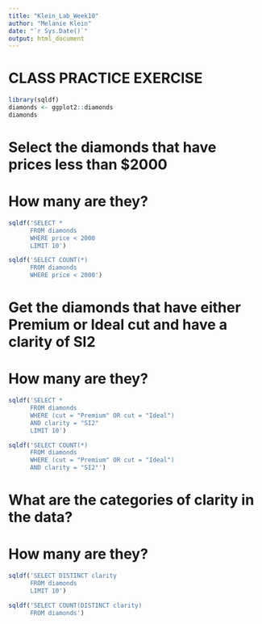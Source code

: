 ```yaml
---
title: "Klein_Lab_Week10"
author: "Melanie Klein"
date: "`r Sys.Date()`"
output: html_document
---
```

# CLASS PRACTICE EXERCISE

```r
library(sqldf)
diamonds <- ggplot2::diamonds
diamonds
```

# Select the diamonds that have prices less than $2000
# How many are they?
```r
sqldf('SELECT *
      FROM diamonds
      WHERE price < 2000
      LIMIT 10')
```

```r
sqldf('SELECT COUNT(*)
      FROM diamonds
      WHERE price < 2000')
```

# Get the diamonds that have either Premium or Ideal cut and have a clarity of SI2
# How many are they?
```r
sqldf('SELECT *
      FROM diamonds
      WHERE (cut = "Premium" OR cut = "Ideal") 
      AND clarity = "SI2"
      LIMIT 10')
```

```r
sqldf('SELECT COUNT(*)
      FROM diamonds
      WHERE (cut = "Premium" OR cut = "Ideal") 
      AND clarity = "SI2"')
```

# What are the categories of clarity in the data?
# How many are they?
```r
sqldf('SELECT DISTINCT clarity
      FROM diamonds
      LIMIT 10')
```

```r
sqldf('SELECT COUNT(DISTINCT clarity)
      FROM diamonds')
```

